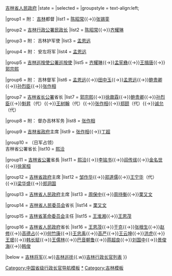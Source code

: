 {{navbox
|name  = 吉林行政长官
|title = 吉林行政长官（1912年至今）
|above = [[吉林省政府]]{{→}}[[吉林省人民政府]]
|state = {{{state|collapsed}}}
|selected = {{{1}}}
|groupstyle = text-align:left;

|group1 = 附：{{Flagicon|ROC|1912}} [[吉林]]都督
|list1  = [[陈昭常]]{{→}}[[张锡銮]]

|group2 = {{Flagicon|ROC|1912}} [[吉林行政公署]][[民政长]]
|list2  = [[陈昭常]]{{→}}[[齐耀琳]]

|group3 = 附：{{Flagicon|ROC|1912}} 吉林护军使
|list3  = [[孟恩远]]

|group4 = 附：{{Flagicon|ROC|1912}} 安左将军
|list4  = [[孟恩远]]

|group5 = {{Flagicon|ROC|1912}} [[吉林巡按使公署]][[巡按使]]
|list5  = [[齐耀琳]]{{→}}[[孟宪彝]]{{→}}[[王揖唐]]{{→}}[[郭宗熙]]

|group6 = 附：{{Flagicon|ROC|1912}} 吉林督军
|list6  = [[孟恩远]]{{→}}[[田中玉]]{{→}}[[孟恩远]]{{→}}[[鲍贵卿]]{{→}}[[孙烈臣]]{{→}}[[张作相]]

|group7 = {{Flagicon|ROC|1912}} [[吉林省长公署]]省长
|list7  = [[郭宗熙]]{{→}}[[徐鼐霖]]{{→}}[[鲍贵卿]]{{→}}[[孙烈臣]]{{→}}[[魁昇]]（代）{{→}}[[王树翰]]（代）{{→}}[[张作相]]{{→}}[[郑颐]]（代）{{→}}[[诚允]]（代）

|group8 = 附：{{Flagicon|ROC|1912}} 督办吉林军务
|list8  = [[张作相]]

|group9 = {{Flagicon|ROC}} [[吉林省政府]]主席
|list9  = [[张作相]]{{→}}[[丁超]]

|group10 = （日军占领）<br />吉林省公署省长
|list10  = [[熙洽]]

|group11 = {{Flagicon|Manchukuo}} [[吉林省公署]]省長 
|list11  = [[熙洽]]{{→}}[[李铭书]]{{→}}[[阎传绂]]{{→}}[[金名世]]{{→}}[[徐家桓]]

|group12 = {{Flagicon|ROC}} [[吉林省政府]]主席
|list12  = [[邹作华]]{{→}}[[郑道儒]]{{→}}[[王宁华]]（代）{{→}}[[梁华盛]]{{→}}[[郑洞国]]

|group13 = {{nowrap begin}}{{Flagicon|PRC}} [[吉林省人民政府]]主席{{nowrap end}}
|list13  = [[周保中]]{{→}}[[周持衡]]{{→}}[[栗又文]]

|group14 = {{nowrap begin}}{{Flagicon|PRC}} [[吉林省人民委员会]]省长{{nowrap end}}
|list14  = [[栗又文]]

|group15 = {{Flagicon|PRC}} [[吉林省革命委员会]]主任
|list15  = [[王淮湘]]{{→}}[[王恩茂]]

|group16 = {{Flagicon|PRC}} [[吉林省人民政府]]省长
|list16  = [[王恩茂]]{{→}}[[于克]]{{→}}[[张根生]]{{→}}[[赵修]]{{→}}[[高德占]]{{→}}[[何竹康]]{{→}}[[王忠禹]]{{→}}[[高严]]{{→}}[[王云坤]]{{→}}[[洪虎]]{{→}}[[王珉 (1950年)|王珉]]{{→}}[[韩长赋]]{{→}}[[王儒林]]{{→}}[[巴音朝鲁]]{{→}}[[蒋超良]]{{→}}[[刘国中]]{{→}}[[景俊海]]{{→}}[[韩俊 (1963年)|韩俊]]


|below   = [[吉林将军]]{{.w}}[[吉林巡抚]]{{.w}}[[吉林行政长官列表]]{{中华人民共和国各省级行政区模板索引|行政长官|仅省名=yes}}
}}<noinclude>   
[[Category:中国省级行政长官导航模板]]
[[Category:吉林行政长官|*]]
[[Category:吉林模板]]
</noinclude>